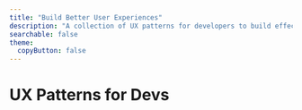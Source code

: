 ```yaml
---
title: "Build Better User Experiences"
description: "A collection of UX patterns for developers to build effective, accessible, and usable UI components."
searchable: false
theme:
  copyButton: false
---
```



# UX Patterns for Devs

<Hero
  lang="en"
  title={metadata.title}
  description={metadata.description}
/>

<HomeCTA />

<OverviewGrid lang="en" />

